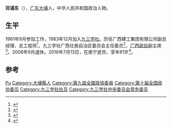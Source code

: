'''邓浦东'''（{{bd|1935年|9月|2016年|7月13日}}），[[广东|广东]][[大埔县|大埔]]人，中华人民共和国政治人物。

== 生平 ==
1961年9月参加工作，1983年12月加入[[九三学社|九三学社]]。历任广西建工集团有限公司副总经理、总工程师<ref>{{cite book|title=政协委员风采录 广西卷|url=http://books.google.com/books?id=l80cAQAAMAAJ|year=2000|publisher=中国经济出版社|page=8}}</ref>，九三学社广西壮族自治区委员会主任委员<ref name="全囯政協硏究室1999">{{cite book|author=全囯政協硏究室|title=中國人民政協全書|url=http://books.google.com/books?id=FUcjAQAAMAAJ|year=1999|publisher=中国文史出版社|page=378}}</ref>，[[广西政协|广西政协]]副主席<ref>{{cite book|editor=齐宝和主编；中国民族年鉴社编辑|title=中国民族年鉴 2005 总第11期|date=2005年12月|publisher=中国民族年鉴社|pages=277|accessdate=2016-07-22}}</ref>。2008年9月退休。2016年7月13日，在南宁逝世，享年81岁<ref>{{cite news|title=邓浦东同志逝世|url=http://cpc.people.com.cn/n1/2016/0721/c87393-28573847.html|accessdate=2016-07-22|agency=广西日报|date=2016-07-20|archive-date=2016-08-17|archive-url=https://web.archive.org/web/20160817051936/http://cpc.people.com.cn/n1/2016/0721/c87393-28573847.html|dead-url=no}}</ref>。

== 参考 ==
{{Reflist}}

{{九三学社第十届中央委员会}}

{{Authority control}}
{{DEFAULTSORT:Deng邓}}
[[Category:鄧姓|Pu]]
[[Category:大埔縣人|Category:大埔縣人]]
[[Category:第九屆全國政協委員|Category:第九屆全國政協委員]]
[[Category:第十届全国政协委员|Category:第十届全国政协委员]]
[[Category:九三学社社员|Category:九三学社社员]]
[[Category:九三学社中央委员会常务委员|Category:九三学社中央委员会常务委员]]